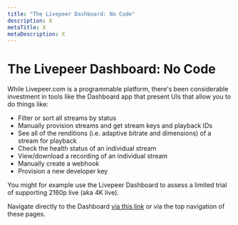 ```yaml
---
title: "The Livepeer Dashboard: No Code"
description: X
metaTitle: X
metaDescription: X
---
```


# The Livepeer Dashboard: No Code

While Livepeer.com is a programmable platform, there's been considerable
investment in tools like the Dashboard app that present UIs that allow you to do
things like:

- Filter or sort all streams by status
- Manually provision streams and get stream keys and playback IDs
- See all of the renditions (i.e. adaptive bitrate and dimensions) of a stream
  for playback
- Check the health status of an individual stream
- View/download a recording of an individual stream
- Manually create a webhook
- Provision a new developer key

You might for example use the Livepeer Dashboard to assess a limited trial of
supporting 2160p live (aka 4K live).

Navigate directly to the Dashboard [via this link](../../../dashboard) or via
the top navigation of these pages.
